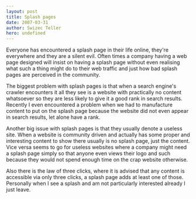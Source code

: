 ```yaml
---
layout: post
title: Splash pages
date: 2007-03-31
author: Swizec Teller
hero: undefined
---
```


Everyone has encountered a splash page in their life online, they're everywhere and they are a silent evil. Often times a company having a web page designed will insist on having a splash page without even realising what such a thing might do to their web traffic and just how bad splash pages are perceived in the community.

The biggest problem with splash pages is that when a search engine's crawler encounters it all they see is a website with practically no content whatsoever so they are less likely to give it a good rank in search results. Recently I even encountered a problem when we had to manufacture content to put on the splash page because the website did not even appear in search results, let alone have a rank.

Another big issue with splash pages is that they usually denote a useless site. When a website is community driven and actually has some proper and interesting content to show there usually is no splash page, just the content. Vice versa seems to go for useless websites where a company might need a splash page simply so that anyone even views their logo and such because they would not spend enough time on the crap website otherwise.

Also there is the law of three clicks, where it is advised that any content is accessible via only three clicks, a splash page adds at least one of those. Personally when I see a splash and am not particularly interested already I just leave.
